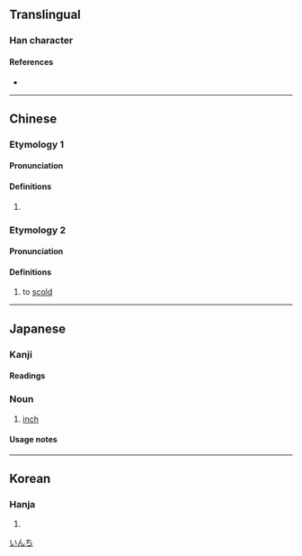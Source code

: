 {{also|寸}}
{{character info/new}}
==Translingual==

===Han character===
{{Han char|rn=30|rad=口|as=03|sn=6|four=64000|canj=RDI|ids=⿰口寸}}

====References====
* {{Han ref|kx=0175.040|dkj=03292|dj=0389.040|hdz=10577.030|uh=540B|ud=21515|bh=A654|bd=42580}}

----

==Chinese==
{{zh-forms}}
===Etymology 1===
====Pronunciation====
{{zh-pron
|m=cùn
|c=cyun3
|mn=chhùn
|mc=
|oc=
|ma=
|cat=n
}}

====Definitions====
{{zh-hanzi}}

# {{zh-synonym|英寸|inch}}
===Etymology 2===
====Pronunciation====
{{zh-pron
|m=dòu
|cat=v
}}

====Definitions====
{{zh-hanzi}}

# {{zh-obsolete}} to [[scold]]

{{zh-cat|Units of measure}}

----

==Japanese==

===Kanji===
{{ja-kanji|grade=|rs=口03}}

====Readings====
{{ja-readings
|goon=ず<づ
|kanon=とう
|kun=[[インチ]] (inchi)}}

===Noun===
{{ja-noun|インチ}}

# {{ja-def|インチ}} [[inch]]

====Usage notes====
{{ja-uk|katakana}}

[[Category:ja:Units of measure|いんち]]

----

==Korean==

===Hanja===
{{ko-hanja|hangeul=촌|rv=chon|mr=ch'on}}

# {{rfdef|ko|sort=口03}}
